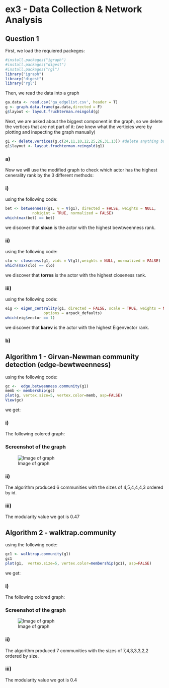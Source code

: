 # ex3 - Data Collection & Network Analysis

## Question 1

First, we load the requiered packeges:

```r
#install.packages("igraph")
#install.packages("digest")
#install.packages("rgl")
library("igraph")
library("digest")
library("rgl")
```

Then, we read the data into a graph

```r
ga.data <- read.csv('ga_edgelist.csv', header = T)
g <- graph.data.frame(ga.data,directed = F)
g$layout <- layout.fruchterman.reingold(g)
```

Next, we are asked about the biggest component in the graph, so we delete the vertices that are not part of it:
(we knew what the verticies were by plotting and inspecting the graph manually)

```r
g1 <- delete.vertices(g,c(24,11,10,12,25,26,31,13)) #delete anything but the biggest component
g1$layout <- layout.fruchterman.reingold(g1)
```
### a)

Now we will use the modified graph to check which actor has the highest cenerality rank by the 3 different methods:

### i)

using the following code:

```r
bet <- betweenness(g1, v = V(g1), directed = FALSE, weights = NULL,
            nobigint = TRUE, normalized = FALSE)
which(max(bet) == bet)
```
we discover that **sloan** is the actor with the highest bewtweenness rank.

### ii)

using the following code:

```r
clo <- closeness(g1, vids = V(g1),weights = NULL, normalized = FALSE)
which(max(clo) == clo)
```
we discover that **torres** is the actor with the highest closeness rank.

### iii)

using the following code:

```r
eig <- eigen_centrality(g1, directed = FALSE, scale = TRUE, weights = NULL,
                 options = arpack_defaults)
which(eig$vector == 1)
```
we discover that **karev** is the actor with the highest Eigenvector rank.

### b)

## Algorithm 1 - Girvan-Newman community detection (edge-bewtweenness)

using the following code:

```r
gc <-  edge.betweenness.community(g1)
memb <- membership(gc)
plot(g, vertex.size=5, vertex.color=memb, asp=FALSE)
View(gc)
```
we get:

### i)

The following colored graph:

### Screenshot of the graph
![Image of graph](https://github.com/ofir-cohen/ex3/blob/master/images/gc_colored_graph.PNG)

### ii) 

The algorithm produced 6 communities with the sizes of 4,5,4,4,4,3 ordered by id.

### iii) 

The modularity value we got is 0.47

## Algorithm 2 - walktrap.community

using the following code:

```r
gc1 <- walktrap.community(g1)
gc1
plot(g1,  vertex.size=5, vertex.color=membership(gc1), asp=FALSE)
```
we get:

### i)

The following colored graph:

### Screenshot of the graph
![Image of graph](https://github.com/ofir-cohen/ex3/blob/master/images/gc1_colored_graph.PNG)

### ii) 

The algorithm produced 7 communities with the sizes of 7,4,3,3,3,2,2 ordered by size.

### iii) 

The modularity value we got is 0.4

